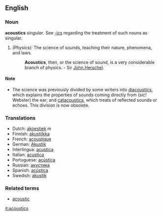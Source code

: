 ==English==
===Noun=== 
'''acoustics''' ''singular''. See [[-ics]] regarding the treatment of such nouns as singular.
#''(Physics):'' The science of sounds, teaching their nature, phenomena, and laws. 
#:'''Acoustics''', then, or the science of sound, is a very considerable branch of physics. - Sir [[John Herschel]].

====Note====
*The science was previously divided by some writers into [[diacoustics]], which explains the properties of sounds coming directly from (''sic!'' Webster) the ear; and [[catacoustica]], which treats of reflected sounds or echoes.  This division is now obsolete.

=== Translations === 
*Dutch: [[akoestiek]] ''m''
*Finnish: [[akustiikka]]
*French: [[acoustique]] 
*German: [[Akustik]] 
*Interlingua: [[acustica]] 
*Italian: [[acustica]] 
*Portuguese: [[acústica]] 
*Russian: [[акустика]]
*Spanish: [[acústica]]
*Swedish: [[akustik]]

===Related terms===
*[[acoustic]]

[[it:acoustics]]